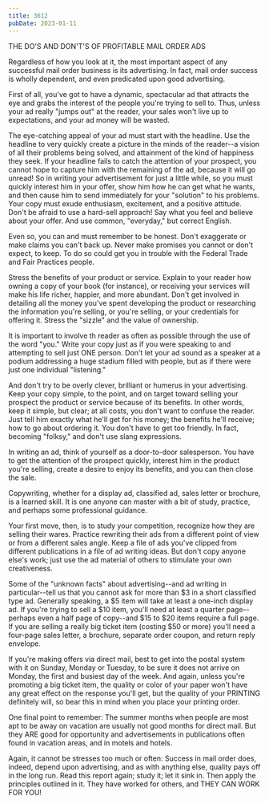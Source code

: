 ```yaml
---
title: 3612
pubDate: 2023-01-11
---
```


THE DO'S AND DON'T'S OF PROFITABLE MAIL ORDER ADS

Regardless of how you look at it, the most important aspect of
any successful mail order business is its advertising. In fact,
mail order success is wholly dependent, and even predicated upon
good advertising.

First of all, you've got to have a dynamic, spectacular ad that
attracts the eye and grabs the interest of the people you're
trying to sell to. Thus, unless your ad really "jumps out" at the
reader, your sales won't live up to expectations, and your ad
money will be wasted.

The eye-catching appeal of your ad must start with the headline.
Use the headline to very quickly create a picture in the minds of
the reader--a vision of all their problems being solved, and
attainment of the kind of happiness they seek. If your headline
fails to catch the attention of your prospect, you cannot hope to
capture him with the remaining of the ad, because it will go
unread! So in writing your advertisement for just a little while,
so you must quickly interest him in your offer, show him how he
can get what he wants, and then cause him to send immediately for
your "solution" to his problems. Your copy must exude enthusiasm,
excitement, and a positive attitude. Don't be afraid to use a
hard-sell approach! Say what you feel and believe about your
offer. And use common, "everyday," but correct English.

Even so, you can and must remember to be honest. Don't exaggerate
or make claims you can't back up. Never make promises you cannot
or don't expect, to keep. To do so could get you in trouble with
the Federal Trade and Fair Practices people.

Stress the benefits of your product or service. Explain to your
reader how owning a copy of your book (for instance), or
receiving your services will make his life richer, happier, and
more abundant. Don't get involved in detailing all the money
you've spent developing the product or researching the
information you're selling, or you're selling, or your
credentials for offering it. Stress the "sizzle" and the value of
ownership.

It is important to involve th reader as often as possible through
the use of the word "you." Write your copy just as if you were
speaking to and attempting to sell just ONE person. Don't let
your ad sound as a speaker at a podium addressing a huge stadium
filled with people, but as if there were just one individual
"listening."

And don't try to be overly clever, brilliant or humerus in your
advertising. Keep your copy simple, to the point, and on target
toward selling your prospect the product or service because of
its benefits. In other words, keep it simple, but clear; at all
costs, you don't want to confuse the reader. Just tell him
exactly what he'll get for his money; the benefits he'll receive;
how to go about ordering it. You don't have to get too friendly.
In fact, becoming "folksy," and don't use slang expressions.

In writing an ad, think of yourself as a door-to-door
salesperson. You have to get the attention of the prospect
quickly, interest him in the product you're selling, create a
desire to enjoy its benefits, and you can then close the sale.

Copywriting, whether for a display ad, classified ad, sales
letter or brochure, is a learned skill. It is one anyone can
master with a bit of study, practice, and perhaps some
professional guidance.

Your first move, then, is to study your competition, recognize
how they are selling their wares. Practice rewriting their ads
from a different point of view or from a different sales angle.
Keep a file of ads you've clipped from different publications in
a file of ad writing ideas. But don't copy anyone else's work;
just use the ad material of others to stimulate your own
creativeness.

Some of the "unknown facts" about advertising--and ad writing in
particular--tell us that you cannot ask for more than $3 in a
short classified type ad. Generally speaking, a $5 item will take
at least a one-inch display ad. If you're trying to sell a $10
item, you'll need at least a quarter page--perhaps even a half
page of copy--and $15 to $20 items require a full page. If you
are selling a really big ticket item (costing $50 or more) you'll
need a four-page sales letter, a brochure, separate order coupon,
and return reply envelope.

If you're making offers via direct mail, best to get into the
postal system with it on Sunday, Monday or Tuesday, to be sure it
does not arrive on Monday, the first and busiest day of the week.
And again, unless you're promoting a big ticket item, the quality
or color of your paper won't have any great effect on the
response you'll get, but the quality of your PRINTING definitely
will, so bear this in mind when you place your printing order.

One final point to remember: The summer months when people are
most apt to be away on vacation are usually not good months for
direct mail. But they ARE good for opportunity and advertisements
in publications often found in vacation areas, and in motels and
hotels.

Again, it cannot be stresses too much or often: Success in mail
order does, indeed, depend upon advertising, and as with anything
else, quality pays off in the long run. Read this report again;
study it; let it sink in. Then apply the principles outlined in
it. They have worked for others, and THEY CAN WORK FOR YOU!